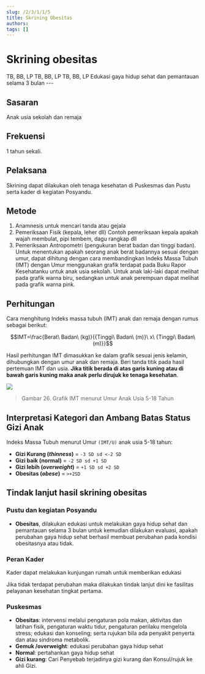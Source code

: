 ```yaml
---
slug: /2/3/1/1/5
title: Skrining Obesitas
authors: 
tags: []
---
```



# Skrining obesitas

<Tabs>
<TabItem value='puskesmas' label='Puskesmas'>
TB, BB, LP
</TabItem>
<TabItem value='pustu' label='Pustu'>
TB, BB, LP
</TabItem>
<TabItem value='posyandu' label='Posyandu'>
TB, BB, LP
</TabItem>
<TabItem value='rumah' label='Kunjungan Rumah'>
Edukasi gaya hidup sehat dan pemantauan selama 3 bulan
</TabItem>
</Tabs>
---

## Sasaran
Anak usia sekolah dan remaja 
## Frekuensi
1 tahun sekali.
## Pelaksana 
Skrining dapat dilakukan oleh tenaga kesehatan di Puskesmas dan Pustu serta kader di kegiatan Posyandu.

## Metode
1. Anamnesis untuk mencari tanda atau gejala
2. Pemeriksaan Fisik (kepala, leher dll) Contoh pemeriksaan kepala apakah wajah membulat, pipi tembem, dagu rangkap dll
3. Pemeriksaan Antropometri (pengukuran berat badan dan tinggi badan). Untuk menentukan apakah seorang anak berat badannya sesuai dengan umur, dapat dihitung dengan cara membandingkan Indeks Massa Tubuh (IMT) dengan Umur menggunakan grafik terdapat pada Buku Rapor Kesehatanku untuk anak usia sekolah. Untuk anak laki-laki dapat melihat pada grafik warna biru, sedangkan untuk anak perempuan dapat melihat pada grafik warna pink.

## Perhitungan 
Cara menghitung Indeks massa tubuh (IMT) anak dan remaja dengan rumus sebagai berikut:

```math
IMT=\frac{Berat\ Badan\ (kg)}{{Tinggi\ Badan\ (m)}\ x\ {Tinggi\ Badan\ (m)}}
```

Hasil perhitungan IMT dimasukkan ke dalam grafik sesuai jenis kelamin, dihubungkan dengan umur anak dan remaja. Beri tanda titik pada hasil pertemuan IMT dan usia. **Jika titik berada di atas garis kuning atau di bawah garis kuning maka anak perlu dirujuk ke tenaga kesehatan**.

![](/ilm/image077.jpg)

> Gambar 26. Grafik IMT menurut Umur Anak Usia 5-18 Tahun

## Interpretasi Kategori dan Ambang Batas Status Gizi Anak 

Indeks Massa Tubuh menurut Umur ```(IMT/U)``` anak usia 5-18 tahun:

- **Gizi Kurang (_thinness_)** = ```-3 SD sd <-2 SD```
- **Gizi baik (normal)** = ```-2 SD sd +1 SD```
- **Gizi lebih (_overweight_)** = ```+1 SD sd +2 SD```
- **Obesitas (_obese_)** = ```>+2SD```

## Tindak lanjut hasil skrining obesitas

### Pustu dan kegiatan Posyandu

- **Obesitas**, dilakukan edukasi untuk melakukan gaya hidup sehat dan pemantauan selama 3 bulan untuk kemudian dilakukan evaluasi, apakah perubahan gaya hidup sehat berhasil membuat perubahan pada kondisi obesitasnya atau tidak.

### Peran Kader

Kader dapat melakukan kunjungan rumah untuk memberikan edukasi

Jika tidak terdapat perubahan maka dilakukan tindak lanjut dini ke fasilitas pelayanan kesehatan tingkat pertama.

### Puskesmas

- **Obesitas**: intervensi melalui pengaturan pola makan, aktivitas dan latihan fisik, pengaturan waktu tidur, pengaturan perilaku mengelola stress; edukasi dan konseling; serta rujukan bila ada penyakit penyerta dan atau sindroma metabolik.
- **Gemuk /overweight**: edukasi perubahan gaya hidup sehat
- **Normal**: pertahankan gaya hidup sehat
- **Gizi kurang**: Cari Penyebab terjadinya gizi kurang dan Konsul/rujuk ke ahli Gizi.

